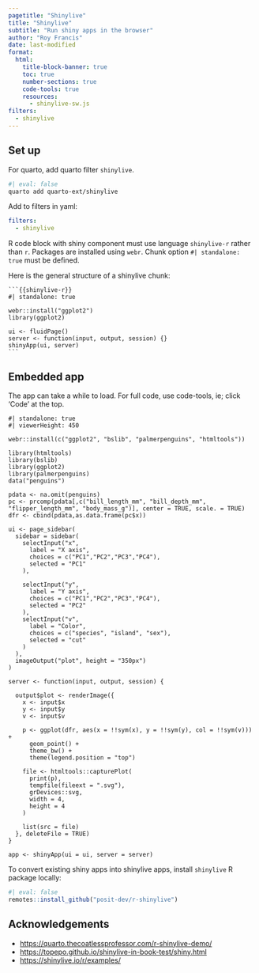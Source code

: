 ```yaml
---
pagetitle: "Shinylive"
title: "Shinylive"
subtitle: "Run shiny apps in the browser"
author: "Roy Francis"
date: last-modified
format:
  html:
    title-block-banner: true
    toc: true
    number-sections: true
    code-tools: true
    resources: 
      - shinylive-sw.js
filters:
  - shinylive
---
```


## Set up

For quarto, add quarto filter `shinylive`.

```bash
#| eval: false
quarto add quarto-ext/shinylive
```

Add to filters in yaml:

```yaml
filters:
  - shinylive
```

R code block with shiny component must use language `shinylive-r` rather than `r`. Packages are installed using `webr`. Chunk option `#| standalone: true` must be defined.

Here is the general structure of a shinylive chunk:

````
```{{shinylive-r}}
#| standalone: true

webr::install("ggplot2")
library(ggplot2)

ui <- fluidPage()
server <- function(input, output, session) {}
shinyApp(ui, server)
```
````

## Embedded app

::: {.callout-note}
The app can take a while to load. For full code, use code-tools, ie; click 'Code' at the top.
:::

```shinylive-r
#| standalone: true
#| viewerHeight: 450

webr::install(c("ggplot2", "bslib", "palmerpenguins", "htmltools"))

library(htmltools)
library(bslib)
library(ggplot2)
library(palmerpenguins)
data("penguins")

pdata <- na.omit(penguins)
pc <- prcomp(pdata[,c("bill_length_mm", "bill_depth_mm", "flipper_length_mm", "body_mass_g")], center = TRUE, scale. = TRUE)
dfr <- cbind(pdata,as.data.frame(pc$x))

ui <- page_sidebar(
  sidebar = sidebar(
    selectInput("x",
      label = "X axis",
      choices = c("PC1","PC2","PC3","PC4"),
      selected = "PC1"
    ),

    selectInput("y",
      label = "Y axis",
      choices = c("PC1","PC2","PC3","PC4"),
      selected = "PC2"
    ),
    selectInput("v",
      label = "Color",
      choices = c("species", "island", "sex"),
      selected = "cut"
    )
  ),
  imageOutput("plot", height = "350px")
)

server <- function(input, output, session) {
  
  output$plot <- renderImage({
    x <- input$x
    y <- input$y
    v <- input$v
    
    p <- ggplot(dfr, aes(x = !!sym(x), y = !!sym(y), col = !!sym(v))) +
      geom_point() +
      theme_bw() + 
      theme(legend.position = "top")

    file <- htmltools::capturePlot(
      print(p), 
      tempfile(fileext = ".svg"),
      grDevices::svg,
      width = 4, 
      height = 4
    )
    
    list(src = file)
  }, deleteFile = TRUE)
}

app <- shinyApp(ui = ui, server = server)
```

To convert existing shiny apps into shinylive apps, install `shinylive` R package locally:

```r
#| eval: false
remotes::install_github("posit-dev/r-shinylive")
```

## Acknowledgements

- <https://quarto.thecoatlessprofessor.com/r-shinylive-demo/>
- <https://topepo.github.io/shinylive-in-book-test/shiny.html>
- <https://shinylive.io/r/examples/>

